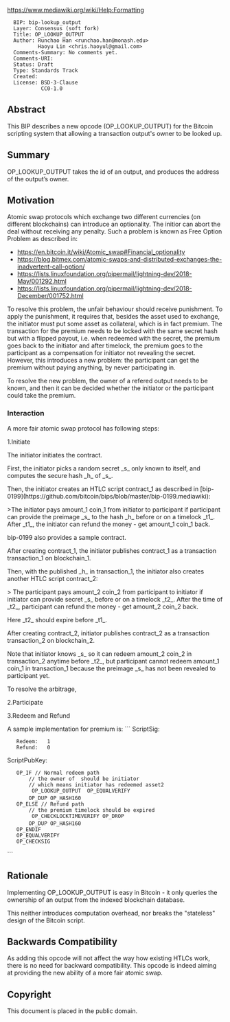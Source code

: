 https://www.mediawiki.org/wiki/Help:Formatting

<pre>
  BIP: bip-lookup_output
  Layer: Consensus (soft fork)
  Title: OP_LOOKUP_OUTPUT
  Author: Runchao Han <runchao.han@monash.edu>
          Haoyu Lin <chris.haoyul@gmail.com>
  Comments-Summary: No comments yet.
  Comments-URI:
  Status: Draft
  Type: Standards Track
  Created:
  License: BSD-3-Clause
           CC0-1.0
</pre>

==Abstract==

This BIP describes a new opcode (OP_LOOKUP_OUTPUT) for the Bitcoin scripting system that allowing a transaction output's owner to be looked up.

==Summary==

OP_LOOKUP_OUTPUT takes the id of an output, and produces the address of the output’s owner.

==Motivation==

Atomic swap protocols which exchange two different currencies (on different blockchains) can introduce an optionality. The initior can abort the deal without receiving any penalty. Such a problem is known as Free Option Problem as described in:

* https://en.bitcoin.it/wiki/Atomic_swap#Financial_optionality
* https://blog.bitmex.com/atomic-swaps-and-distributed-exchanges-the-inadvertent-call-option/
* https://lists.linuxfoundation.org/pipermail/lightning-dev/2018-May/001292.html
* https://lists.linuxfoundation.org/pipermail/lightning-dev/2018-December/001752.html

To resolve this problem, the unfair behaviour should receive punishment. To apply the punishment, it requires that, besides the asset used to exchange, the initiator must put some asset as collateral, which is in fact premium. The transaction for the premium needs to be locked with the same secret hash but with a flipped payout, i.e. when redeemed with the secret, the premium goes back to the initiator and after timelock, the premium goes to the participant as a compensation for initiator not revealing the secret. However, this introduces a new problem: the participant can get the premium without paying anything, by never participating in.

To resolve the new problem, the owner of a refered output needs to be known, and then it can be decided whether the initiator or the participant could take the premium.

===Interaction===

A more fair atomic swap protocol has following steps:

1.Initiate

The initiator initiates the contract.

First, the initiator picks a random secret _s_ only known to itself, and computes the secure hash _h_ of _s_.

Then, the initiator creates an HTLC script contract_1 as described in [bip-0199](https://github.com/bitcoin/bips/blob/master/bip-0199.mediawiki):

>The initiator pays amount_1 coin_1 from initiator to participant if participant can provide the preimage _s_ to the hash _h_ before or on a timelock _t1_. After _t1_, the initiator can refund the money - get amount_1 coin_1 back.

bip-0199 also provides a sample contract.

After creating contract_1, the initiator publishes contract_1 as a transaction transaction_1 on blockchain_1.

Then, with the published _h_ in transaction_1, the initiator also creates another HTLC script contract_2:

> The participant pays amount_2 coin_2 from participant to initiator if initiator can provide secret _s_ before or on a timelock _t2_. After the time of _t2_, participant can refund the money - get amount_2 coin_2 back.

Here _t2_ should expire before _t1_.

After creating contract_2, initiator publishes contract_2 as a transaction transaction_2 on blockchain_2.

Note that initiator knows _s_ so it can redeem amount_2 coin_2 in transaction_2 anytime before _t2_, but participant cannot redeem amount_1 coin_1 in transaction_1 because the preimage _s_ has not been revealed to participant yet.

To resolve the arbitrage, 


2.Participate
<!-- 
the participant participates in $\mathcal{AS}$ after \textbf{Initiate}.
% contract
With the published $h$ in transaction_1, the participant creates another HTLC script contract_2 that ``the participant pays amount_2 coin_2 from participant to initiator if the initiator can provide _s_ before or on a timelock _t2_ (which is a timestamp). After the time of _t2_, the participant can refund the money - get amount_2 coin_2 back.''
Here _t2_ should expire before _t1_.
% tx
After creating contract_2, the participant publishes contract_2 as a transaction transaction_2 on blockchain_2.
Note that the initiator knows _s_ so she can redeem amount_2 coin_2 in transaction_2 anytime before _t2_,
but the participant cannot redeem amount_1 coin_1 in transaction_1 because he does not know _s_.
% refund 
Besides contract_2, the participant also creates a refund script $\mathcal{R}_2$ that ``the participant pays amount_2 coin_2 from participant to his another address.''
This is to ensure amount_2 coin_2 can no longer be redeemed by the initiator. the participant can do this only after _t2_.
If the initiator does not redeem amount_2 coin_2 before _t2_ expires, the participant can refund amount_2 coin_2 by publishing $\mathcal{R}_2$ as a transaction $tx_{\mathcal{R}, 2}$ on blockchain_2. -->

3.Redeem and Refund


<!-- the initiator redeems amount_2 coin_2 by publishing _s_, then the participant can also redeem amount_1 coin_1 with the published _s_.
First, the initiator provides _s_ to transaction_2 in order to redeem amount_2 coin_2 in transaction_2.
As a result, the initiator redeems amount_2 coin_2, but exposes _s_ to the participant.
After that, the participant provides _s_ to transaction_1 in order to redeem amount_1 coin_1 in transaction_1.
In this way, the initiator and the participant successfully exchanges amount_1 coin_1 and amount_2 coin_2.


If the initiator does not redeem amount_2 coin_2 after _t2_ expires, the participant can refund his amount_2 coin_2 by publishing $tx_{\mathcal{R}, 2}$.
As a result, the initiator cannot redeem amount_2 coin_2, and will not publish _s_.
After _t1_, the initiator can also refund her amount_1 coin_1 by publishing transaction_2.
 -->


A sample implementation for premium is:
```
ScriptSig:
    Redeem: <participant_sig> <participant_pubkey> 1
    Refund: <initiator_sig> <initiator_pubkey> 0
ScriptPubKey:
    OP_IF // Normal redeem path
        // the owner of <asset2_output> should be initiator
        // which means initiator has redeemed asset2
        <asset2_output> OP_LOOKUP_OUTPUT <initiator_pubkeyhash> OP_EQUALVERIFY 
        OP_DUP OP_HASH160 <participant_pubkeyhash>
    OP_ELSE // Refund path
        // the premium timelock should be expired
        <locktime> OP_CHECKLOCKTIMEVERIFY OP_DROP
        OP_DUP OP_HASH160 <initiator_pubkeyhash>
    OP_ENDIF
    OP_EQUALVERIFY
    OP_CHECKSIG
```



==Rationale==

Implementing OP_LOOKUP_OUTPUT is easy in Bitcoin - it only queries the ownership of an output from the indexed blockchain database.

This neither introduces computation overhead, nor breaks the "stateless" design of the Bitcoin script.

==Backwards Compatibility==

As adding this opcode will not affect the way how existing HTLCs work, there is no need for backward compatibility. This opcode is indeed aiming at providing the new ability of a more fair atomic swap.

==Copyright==

This document is placed in the public domain.